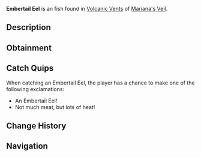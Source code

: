 {{FishInfobox
|image          = Embertail Eel.png
|rarity         = Uncommon
|sea            = First Sea
|location       = [[Volcanic Vents]]
|sublocation    = 
|sources        = Fishing Rod
|radar_location = 
|xp             = 90
|weather        = 
|time           = Night
|season         = Spring
|bait           = Flakes
|base_weight    = 4
|base_value     = 130
|weight_range   = 2.2
|base_chance    = 60
|base_resil     = 90
}}
'''Embertail Eel''' is an {{Rarity|Uncommon}} fish found in [[Volcanic Vents]] of [[Mariana's Veil]].

== Description ==
{{Description|A small eel with molten stripes that shimmer in the dark. It glows faintly at night.|Bestiary Entry}}

== Obtainment ==
{{Description|A small yet dangerous fish, not a fan of direct light.|Bestiary Hint}}
{{Fish Availability|
Mariana's Veil/Volcanic Vents
|top_rods      = 
Rapid Rod\224120.14\252636.42;
Firefly Rod\213823.97\225926.78;
Wildflower Rod\211877.6\209414.91;
Fungal Rod\211216.32\218958.47;
Fang of the Eclipse\210584.28\188044.09;
Fast Rod\206931.82\206931.82;
Training Rod\184880.38\184880.38;
Antler Rod\197727.88\204975.61;
Depthseeker Rod\208015.74\160117.02;
No-Life Rod\206942.16\205905.46;
Avalanche Rod\206592.61\143958.04;
Verdant Shear Rod\205321.69\175499.04;
Seraphic Rod\205094.87\205094.87;
Astralhook Rod\204844.25\165155.04;
Ethereal Prism Rod\202377.74\192921.72;
Trident Rod\201750.48\143360.18;
Free Spirit Rod\200047.68\143184.84;
Blazebringer Rod\199886.14\165285.46;
Zeus Rod\198374.51\175048.73;
Volcanic Rod\193769.87\132953.58;
Challenger's Rod\192724.84\187725.91;
Rod Of The Forgotten Fang\187280.46\187280.46;
Rod Of The Depths\181035\170616.94;
Rod Of The Exalted One\166578.67\159953.38;
Steady Rod\103172.38\75050.87
|recommended   = Depthseeker Rod
}}

== Catch Quips ==
When catching an Embertail Eel, the player has a chance to make one of the following exclamations:
* An Embertail Eel!
* Not much meat, but lots of heat!

== Change History ==
{{Change History|{{subst:Current Version}}}}

== Navigation ==
{{Fish Navbox|Volcanic Vents}}
